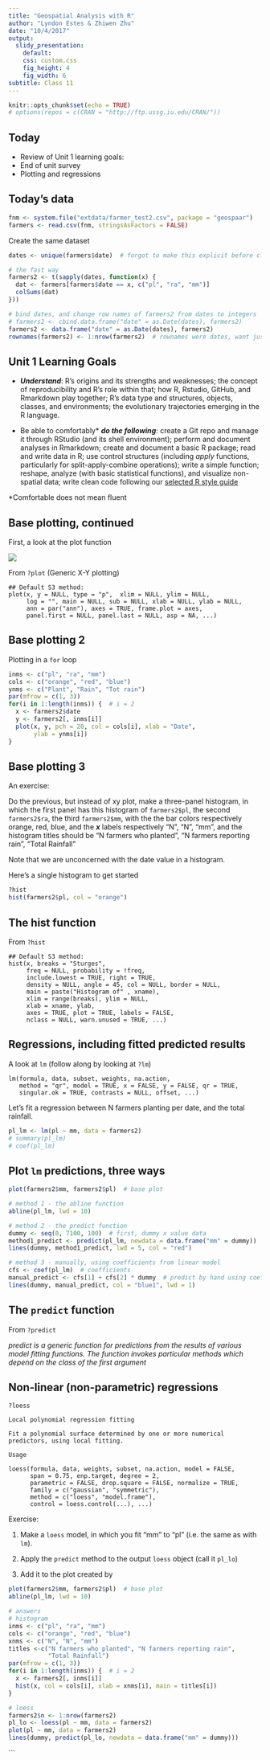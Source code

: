 ```yaml
---
title: "Geospatial Analysis with R"
author: "Lyndon Estes & Zhiwen Zhu"
date: "10/4/2017"
output:
  slidy_presentation: 
    default:
    css: custom.css
    fig_height: 4
    fig_width: 6
subtitle: Class 11
---
```


```r
knitr::opts_chunk$set(echo = TRUE)
# options(repos = c(CRAN = "http://ftp.ussg.iu.edu/CRAN/"))
```

## Today

- Review of Unit 1 learning goals:
- End of unit survey
- Plotting and regressions


## Today's data
```r
fnm <- system.file("extdata/farmer_test2.csv", package = "geospaar")
farmers <- read.csv(fnm, stringsAsFactors = FALSE)
```

Create the same dataset
```r
dates <- unique(farmers$date)  # forgot to make this explicit before class

# the fast way
farmers2 <- t(sapply(dates, function(x) {
  dat <- farmers[farmers$date == x, c("pl", "ra", "mm")]
  colSums(dat)
}))

# bind dates, and change row names of farmers2 from dates to integers
# farmers2 <- cbind.data.frame("date" = as.Date(dates), farmers2)
farmers2 <- data.frame("date" = as.Date(dates), farmers2)
rownames(farmers2) <- 1:nrow(farmers2)  # rownames were dates, want just as #
```


## Unit 1 Learning Goals

- ___Understand___: R's origins and its strengths and weaknesses; the concept of reproducibility and R's role within that; how R, Rstudio, GitHub, and Rmarkdown play together; R's data type and structures, objects, classes, and environments; the evolutionary trajectories emerging in the R language. 

- Be able to comfortably* ___do the following___: create a Git repo and manage it through RStudio (and its shell environment); perform and document analyses in Rmarkdown; create and document a basic R package; read and write data in R; use control structures (including *apply* functions, particularly for split-apply-combine operations); write a simple function; reshape, analyze (with basic statistical functions), and visualize non-spatial data; write clean code following our [selected R style guide](http://adv-r.had.co.nz/Style.html)

*Comfortable does not mean fluent

## Base plotting, continued

First, a look at the plot function

![](../fig/plot.png)

From `?plot` (Generic X-Y plotting)
```
## Default S3 method:
plot(x, y = NULL, type = "p",  xlim = NULL, ylim = NULL,
     log = "", main = NULL, sub = NULL, xlab = NULL, ylab = NULL,
     ann = par("ann"), axes = TRUE, frame.plot = axes,
     panel.first = NULL, panel.last = NULL, asp = NA, ...)
```

## Base plotting 2

Plotting in a `for` loop

```r
inms <- c("pl", "ra", "mm")
cols <- c("orange", "red", "blue")
ynms <- c("Plant", "Rain", "Tot rain")
par(mfrow = c(1, 3))
for(i in 1:length(inms)) {  # i = 2
  x <- farmers2$date
  y <- farmers2[, inms[i]]
  plot(x, y, pch = 20, col = cols[i], xlab = "Date", 
       ylab = ynms[i])
}
```

## Base plotting 3

An exercise: 

Do the previous, but instead of xy plot, make a three-panel histogram, in which the first panel has this histogram of `farmers2$pl`, the second `farmers2$ra`, the third `farmers2$mm`, with the the bar colors respectively orange, red, blue, and the ___x___ labels respectively "N", "N", "mm", and the histogram titles should be "N farmers who planted", "N farmers reporting rain", "Total Rainfall"

Note that we are unconcerned with the date value in a histogram.

Here's a single histogram to get started
```r
?hist
hist(farmers2$pl, col = "orange")
```

## The hist function 

From `?hist`

```
## Default S3 method:
hist(x, breaks = "Sturges",
     freq = NULL, probability = !freq,
     include.lowest = TRUE, right = TRUE,
     density = NULL, angle = 45, col = NULL, border = NULL,
     main = paste("Histogram of" , xname),
     xlim = range(breaks), ylim = NULL,
     xlab = xname, ylab,
     axes = TRUE, plot = TRUE, labels = FALSE,
     nclass = NULL, warn.unused = TRUE, ...)
```

## Regressions, including fitted predicted results

A look at `lm` (follow along by looking at `?lm`)
```
lm(formula, data, subset, weights, na.action,
   method = "qr", model = TRUE, x = FALSE, y = FALSE, qr = TRUE,
   singular.ok = TRUE, contrasts = NULL, offset, ...)
```

Let's fit a regression between N farmers planting per date, and the total rainfall. 
```r
pl_lm <- lm(pl ~ mm, data = farmers2)
# summary(pl_lm)
# coef(pl_lm)
```

## Plot `lm` predictions, three ways
```r
plot(farmers2$mm, farmers2$pl)  # base plot

# method 1 - the abline function
abline(pl_lm, lwd = 10)  

# method 2 - the predict function
dummy <- seq(0, 7100, 100)  # first, dummy x value data 
method1_predict <- predict(pl_lm, newdata = data.frame("mm" = dummy))
lines(dummy, method1_predict, lwd = 5, col = "red")

# method 3 - manually, using coefficients from linear model
cfs <- coef(pl_lm)  # coefficients
manual_predict <- cfs[1] + cfs[2] * dummy  # predict by hand using coeff.
lines(dummy, manual_predict, col = "blue1", lwd = 1)

```

## The `predict` function

From `?predict`

_predict is a generic function for predictions from the results of various model fitting functions. The function invokes particular methods which depend on the class of the first argument_


## Non-linear (non-parametric) regressions

`?loess`

```
Local polynomial regression fitting

Fit a polynomial surface determined by one or more numerical predictors, using local fitting.

Usage 

loess(formula, data, weights, subset, na.action, model = FALSE,
      span = 0.75, enp.target, degree = 2,
      parametric = FALSE, drop.square = FALSE, normalize = TRUE,
      family = c("gaussian", "symmetric"),
      method = c("loess", "model.frame"),
      control = loess.control(...), ...)
```

Exercise: 

1. Make a `loess` model, in which you fit "mm" to "pl" (i.e. the same as with `lm`).

2. Apply the `predict` method to the output `loess` object (call it `pl_lo`)

3. Add it to the plot created by 
```r
plot(farmers2$mm, farmers2$pl)  # base plot
abline(pl_lm, lwd = 10)  
```

```r
# answers
# histogram
inms <- c("pl", "ra", "mm")
cols <- c("orange", "red", "blue")
xnms <- c("N", "N", "mm")
titles <-c("N farmers who planted", "N farmers reporting rain", 
           "Total Rainfall")
par(mfrow = c(1, 3))
for(i in 1:length(inms)) {  # i = 2
  x <- farmers2[, inms[i]]
  hist(x, col = cols[i], xlab = xnms[i], main = titles[i])
}

# loess
farmers2$n <- 1:nrow(farmers2)
pl_lo <- loess(pl ~ mm, data = farmers2)
plot(pl ~ mm, data = farmers2)
lines(dummy, predict(pl_lo, newdata = data.frame("mm" = dummy)))
```

```

